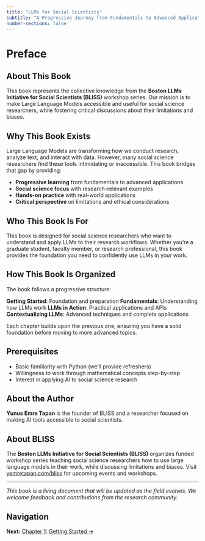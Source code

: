 ```yaml
---
title: "LLMs for Social Scientists"
subtitle: "A Progressive Journey from Fundamentals to Advanced Applications"
number-sections: false
---
```


# Preface {.unnumbered}

## About This Book

This book represents the collective knowledge from the **Boston LLMs Initiative for Social Scientists (BLISS)** workshop series. Our mission is to make Large Language Models accessible and useful for social science researchers, while fostering critical discussions about their limitations and biases.

## Why This Book Exists

Large Language Models are transforming how we conduct research, analyze text, and interact with data. However, many social science researchers find these tools intimidating or inaccessible. This book bridges that gap by providing:

- **Progressive learning** from fundamentals to advanced applications
- **Social science focus** with research-relevant examples
- **Hands-on practice** with real-world applications
- **Critical perspective** on limitations and ethical considerations

## Who This Book Is For

This book is designed for social science researchers who want to understand and apply LLMs to their research workflows. Whether you're a graduate student, faculty member, or research professional, this book provides the foundation you need to confidently use LLMs in your work.

## How This Book Is Organized

The book follows a progressive structure:

**Getting Started**: Foundation and preparation
**Fundamentals**: Understanding how LLMs work
**LLMs in Action**: Practical applications and APIs
**Contextualizing LLMs**: Advanced techniques and complete applications

Each chapter builds upon the previous one, ensuring you have a solid foundation before moving to more advanced topics.

## Prerequisites

- Basic familiarity with Python (we'll provide refreshers)
- Willingness to work through mathematical concepts step-by-step
- Interest in applying AI to social science research

## About the Author

**Yunus Emre Tapan** is the founder of BLISS and a researcher focused on making AI tools accessible to social scientists.

## About BLISS

The **Boston LLMs Initiative for Social Scientists (BLISS)** organizes funded workshop series teaching social science researchers how to use large language models in their work, while discussing limitations and biases. Visit [yemretapan.com/bliss](https://yemretapan.com/bliss) for upcoming events and workshops.

---

*This book is a living document that will be updated as the field evolves. We welcome feedback and contributions from the research community.*

## Navigation

**Next:** [Chapter 1: Getting Started →](00-getting-started/01-course-overview.qmd) 
